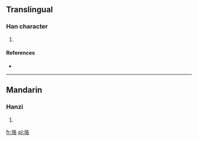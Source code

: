 ==Translingual==

===Han character===
{{Han char|rn=32|rad=土|as=06|sn=9|four=|canj=土竹水口 (GHER)}}

# {{defn|Han|sort=土06}}

====References====
* {{Han ref|kx=0227.320|dkj=05033|dj=0463.210|hdz=10441.050|uh=578E|ud=22414}}

----

==Mandarin==

===Hanzi===
{{cmn-hanzi|pin=[[kè]] ([[ke4]])|wg=k'o<sup>4</sup>}}

# {{defn|lang=cmn|sort=土06}}

[[fr:垎]]
[[pl:垎]]